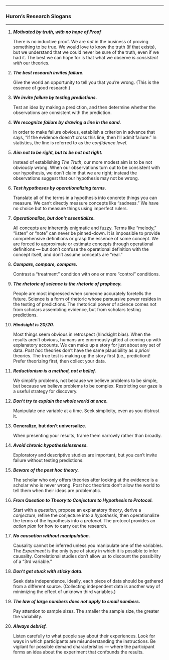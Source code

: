 

------------------------------------------------------------------------

### Huron's Research Slogans

------------------------------------------------------------------------

1.  ***Motivated by truth, with no hope of Proof***

    There is no inductive proof. We are *not* in the business of
    proving something to be true. We would love to know the truth (if
    that exists), but we understand that we could never be sure of the
    truth, even if we had it. The best we can hope for is that what we
    observe *is consistent with* our theories.

2.  ***The best research invites failure.***

    Give the world an opportunity to tell you that you're wrong. (This
    is the essence of good research.)

3.  ***We invite failure by testing predictions.***

    Test an idea by making a prediction, and then determine whether
    the observations are consistent with the prediction.

4.  ***We recognize failure by drawing a line in the sand.***

    In order to make failure obvious, establish a criterion in advance
    that says, "If the evidence doesn't cross this line, then I'll
    admit failure." In statistics, the line is referred to as the
    *confidence level.*

5.  ***Aim not to be right, but to be not not right.***

    Instead of establishing *The Truth*, our more modest aim is to be
    not obviously wrong. When our observations turn out to be
    consistent with our hypothesis, we don't claim that we are right;
    instead the observations suggest that our hypothesis may not be
    wrong.

6.  ***Test hypotheses by operationalizing terms.***

    Translate all of the terms in a hypothesis into concrete things
    you can measure. We can't directly measure concepts like
    "sadness." We have no choice but to measure things using imperfect
    rulers.

7.  ***Operationalize, but don't essentialize.***

    All concepts are inherently enigmatic and fuzzy. Terms like
    "melody," "listen" or "note" can never be pinned-down. It is
    impossible to provide comprehensive definitions or grasp the
    essence of some concept. We are forced to approximate or estimate
    concepts through operational definitions --- but don't confuse the
    operational definition with the concept itself, and don't assume
    concepts are "real."

8.  ***Compare, compare, compare.***

    Contrast a "treatment" condition with one or more "control"
    conditions.

9.  ***The rhetoric of science is the rhetoric of prophecy.***

    People are most impressed when someone accurately foretells the
    future. Science is a form of rhetoric whose persuasive power
    resides in the testing of predictions. The rhetorical power of
    science comes not from scholars assembling evidence, but from
    scholars testing predictions.

10. ***Hindsight is 20/20.***

    Most things seem obvious in retrospect (hindsight bias). When the
    results aren't obvious, humans are enormously gifted at coming up
    with explanatory accounts. We can make up a story for just about
    any set of data. *Post hoc* theories don't have the same
    plausibility as *a priori* theories. The true test is making up
    the story first (i.e., prediction)! Prefer theorizing first, then
    collect your data.

11. ***Reductionism is a method, not a belief.***

    We simplify problems, not because we believe problems to be
    simple, but because we believe problems to be complex. Restricting
    our gaze is a useful strategy for discovery.

12. ***Don't try to explain the whole world at once.***

    Manipulate one variable at a time. Seek simplicity, even as you
    distrust it.

13. **Generalize, but don't universalize.**

    When presenting your results, frame them narrowly rather than
    broadly.

14. ***Avoid chronic hypothesislessness.***

    Exploratory and descriptive studies are important, but you can't
    invite failure without testing predictions.

15. ***Beware of the post hoc theory.***

    The scholar who only offers theories after looking at the evidence
    is a scholar who is never wrong. Post hoc theorists don't allow
    the world to tell them when their ideas are problematic.

16. ***From Question to Theory to Conjecture to Hypothesis to
    Protocol.***

    Start with a *question*, propose an explanatory *theory*, derive a
    *conjecture*, refine the conjecture into a *hypothesis*, then
    operationalize the terms of the hypothesis into a *protocol*. The
    protocol provides an *action plan* for how to carry out the
    research.

17. ***No causation without manipulation.***

    Causality cannot be inferred unless you manipulate one of the
    variables. The *Experiment* is the only type of study in which it
    is possible to infer causality. Correlational studies don't allow
    us to discount the possibility of a "3rd variable."

18. ***Don't get stuck with sticky data.***

    Seek data independence. Ideally, each piece of data should be
    gathered from a different source. (Collecting independent data is
    another way of minimizing the effect of unknown third variables.)

19. ***The law of large numbers does not apply to small numbers.***

    Pay attention to sample sizes. The smaller the sample size, the
    greater the variability.

20. ***Always debrief.***

    Listen carefully to what people say about their experiences. Look
    for ways in which participants are misunderstanding the
    instructions. Be vigilant for possible demand characteristics ---
    where the participant forms an idea about the experiment that
    confounds the results.




